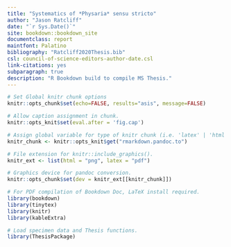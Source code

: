 ```yaml
---
title: "Systematics of *Physaria* sensu stricto"
author: "Jason Ratcliff"
date: "`r Sys.Date()`"
site: bookdown::bookdown_site
documentclass: report
maintfont: Palatino
bibliography: "Ratcliff2020Thesis.bib"
csl: council-of-science-editors-author-date.csl
link-citations: yes
subparagraph: true
description: "R Bookdown build to compile MS Thesis."
---
```


```r
# Set Global knitr chunk options
knitr::opts_chunk$set(echo=FALSE, results="asis", message=FALSE)

# Allow caption assignment in chunk.
knitr::opts_knit$set(eval.after = 'fig.cap')

# Assign global variable for type of knitr chunk (i.e. 'latex' | 'html').
knitr_chunk <- knitr::opts_knit$get("rmarkdown.pandoc.to")

# File extension for knitr::include_graphics().
knitr_ext <- list(html = "png", latex = "pdf")

# Graphics device for pandoc conversion.
knitr::opts_chunk$set(dev = knitr_ext[[knitr_chunk]])

```

```r

# For PDF compilation of Bookdown Doc, LaTeX install required.
library(bookdown)
library(tinytex)
library(knitr)
library(kableExtra)

# Load specimen data and Thesis functions.
library(ThesisPackage)

```

\include{TeX/front-matter}
